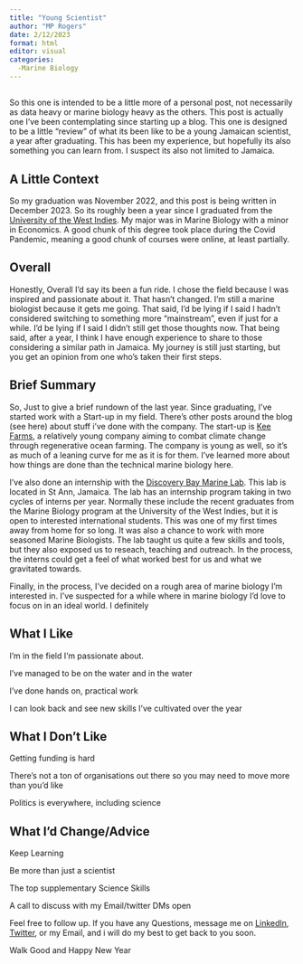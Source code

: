 ```yaml
---
title: "Young Scientist"
author: "MP Rogers"
date: 2/12/2023
format: html
editor: visual
categories:
  -Marine Biology
---
```


## 

So this one is intended to be a little more of a personal post, not necessarily as data heavy or marine biology heavy as the others. This post is actually one I've been contemplating since starting up a blog. This one is designed to be a little "review" of what its been like to be a young Jamaican scientist, a year after graduating. This has been my experience, but hopefully its also something you can learn from. I suspect its also not limited to Jamaica.

## A Little Context

So my graduation was November 2022, and this post is being written in December 2023. So its roughly been a year since I graduated from the [University of the West Indies](https://www.mona.uwi.edu/). My major was in Marine Biology with a minor in Economics. A good chunk of this degree took place during the Covid Pandemic, meaning a good chunk of courses were online, at least partially.

## Overall

Honestly, Overall I'd say its been a fun ride. I chose the field because I was inspired and passionate about it. That hasn't changed. I'm still a marine biologist because it gets me going. That said, I'd be lying if I said I hadn't considered switching to something more "mainstream", even if just for a while. I'd be lying if I said I didn't still get those thoughts now. That being said, after a year, I think I have enough experience to share to those considering a similar path in Jamaica. My journey is still just starting, but you get an opinion from one who's taken their first steps.

## 

## Brief Summary

So, Just to give a brief rundown of the last year. Since graduating, I've started work with a Start-up in my field. There's other posts around the blog (see here) about stuff i've done with the company. The start-up is [Kee Farms](https://www.keefarms.com/), a relatively young company aiming to combat climate change through regenerative ocean farming. The company is young as well, so it's as much of a leaning curve for me as it is for them. I've learned more about how things are done than the technical marine biology here.

I've also done an internship with the [Discovery Bay Marine Lab](https://www.mona.uwi.edu/cms/dbml.htm). This lab is located in St Ann, Jamaica. The lab has an internship program taking in two cycles of interns per year. Normally these include the recent graduates from the Marine Biology program at the University of the West Indies, but it is open to interested international students. This was one of my first times away from home for so long. It was also a chance to work with more seasoned Marine Biologists. The lab taught us quite a few skills and tools, but they also exposed us to reseach, teaching and outreach. In the process, the interns could get a feel of what worked best for us and what we gravitated towards.

Finally, in the process, I've decided on a rough area of marine biology I'm interested in. I've suspected for a while where in marine biology I'd love to focus on in an ideal world. I definitely

## What I Like

I'm in the field I'm passionate about.

I've managed to be on the water and in the water

I've done hands on, practical work

I can look back and see new skills I've cultivated over the year

## What I Don't Like

Getting funding is hard

There's not a ton of organisations out there so you may need to move more than you'd like

Politics is everywhere, including science

## What I'd Change/Advice

Keep Learning

Be more than just a scientist

The top supplementary Science Skills

A call to discuss with my Email/twitter DMs open

Feel free to follow up. If you have any Questions, message me on [Linkedln](www.linkedin.com/in/matthew-pierre-rogers-786362224), [Twitter](https://twitter.com/Rogers_M_P), or my Email, and i will do my best to get back to you soon.

Walk Good and Happy New Year

## 
